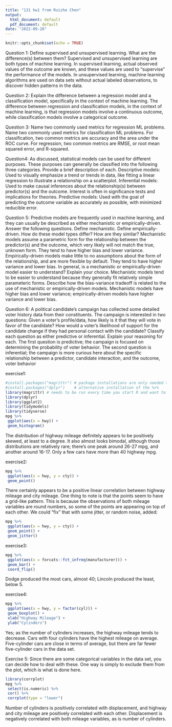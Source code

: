 ```yaml
---
title: "131 hw1 from Ruizhe Chen"
output:
  html_document: default
  pdf_document: default
date: "2022-09-28"
---
```


```r
knitr::opts_chunk$set(echo = TRUE)
```
Question 1:
Define supervised and unsupervised learning. What are the difference(s) between them?
Supervised and unsupervised learning are both types of machine learning. In supervised learning, actual
observed values of the outcome are known, and these values are used to “supervise” the performance of
the models. In unsupervised learning, machine learning algorithms are used on data sets without actual
labeled observations, to discover hidden patterns in the data.


Question 2:
Explain the difference between a regression model and a classification model, specifically in the context of
machine learning.
The difference between regression and classification models, in the context of machine learning, is that
regression models involve a continuous outcome, while classification models involve a categorical outcome.


Question 3:
Name two commonly used metrics for regression ML problems. Name two commonly used metrics for
classification ML problems.
For classification, two common metrics are accuracy and the area under the ROC curve.
For regression, two common metrics are RMSE, or root mean squared error, and R-squared.


Question4:
As discussed, statistical models can be used for different purposes. These purposes can generally be
classified into the following three categories. Provide a brief description of each.
Descriptive models:
Used to visually emphasize a trend or trends in data, like fitting a linear regression to illustrate a
relationship on a scatterplot.
Inferential models:
Used to make causal inferences about the relationship(s) between predictor(s) and the outcome.
Interest is often in significance tests and implications for theories.
Predictive models:
Used with the goal of predicting the outcome variable as accurately as possible, with minimized
reducible error.


Question 5:
Predictive models are frequently used in machine learning, and they can usually be described as either
mechanistic or empirically-driven. Answer the following questions.
Define mechanistic. Define empirically-driven. How do these model types differ? How are they
similar?
Mechanistic models assume a parametric form for the relationship between the predictor(s) and the
outcome, which very likely will not match the true, unknown form. They tend to have higher bias and
lower variance. Empirically-driven models make little to no assumptions about the form of the
relationship, and are more flexible by default. They tend to have higher variance and lower bias.
In general, is a mechanistic or empirically-driven model easier to understand? Explain your choice.
Mechanistic models tend to be easier to understand because they generally fit relatively simple
parameteric forms.
Describe how the bias-variance tradeoff is related to the use of mechanistic or empirically-driven
models.
Mechanistic models have higher bias and lower variance; empirically-driven models have higher
variance and lower bias.

Question 6:
A political candidate’s campaign has collected some detailed voter history data from their constituents. The
campaign is interested in two questions:
Given a voter’s profile/data, how likely is it that they will vote in favor of the candidate?
How would a voter’s likelihood of support for the candidate change if they had personal contact with
the candidate?
Classify each question as either predictive or inferential. Explain your reasoning for each.
The first question is predictive; the campaign is focused on determining the probability of voter behavior.
The second question is inferential; the campaign is more curious here about the specific relationship
between a predictor, candidate interaction, and the outcome, voter behavior


exercise1:
```r
#install.packages("magrittr") # package installations are only needed the first time you use it
#install.packages("dplyr")    # alternative installation of the %>%
library(magrittr) # needs to be run every time you start R and want to use %>%
library(dplyr)
library(ggplot2)
library(tidymodels)
library(tidyverse)
mpg %>% 
 ggplot(aes(x = hwy)) +
 geom_histogram()

```
The distribution of highway mileage definitely appears to be positively skewed, at least to a degree. It also
almost looks bimodal, although those distributions are relatively rare; there’s one peak around 26-27 mpg,
and another around 16-17. Only a few cars have more than 40 highway mpg.

exercise2:
```r
mpg %>% 
 ggplot(aes(x = hwy, y = cty)) +
 geom_point()
```
There certainly appears to be a positive linear correlation between highway mileage and city mileage. One
thing to note is that the points seem to have a grid-like pattern. This is because the observations of both
mileage variables are round numbers, so some of the points are appearing on top of each other. We could
“fix” that with some jitter, or random noise, added:
```r
mpg %>% 
 ggplot(aes(x = hwy, y = cty)) +
 geom_point() +
 geom_jitter()

```


exercise3:
```r
mpg %>% 
 ggplot(aes(x = forcats::fct_infreq(manufacturer))) +
 geom_bar() +
 coord_flip()
```
Dodge produced the most cars, almost 40; Lincoln produced the least, below 5.


exercise4:
```r
mpg %>% 
 ggplot(aes(x = hwy, y = factor(cyl))) +
 geom_boxplot() +
 xlab("Highway Mileage") +
 ylab("Cylinders")
```
Yes; as the number of cylinders increases, the highway mileage tends to decrease. Cars with four cylinders
have the highest mileage on average. Five-cylinder cars are close in terms of average, but there are far
fewer five-cylinder cars in the data set.



Exercise 5:
Since there are some categorical variables in the data set, you can decide how to deal with these. One way
is simply to exclude them from the plot, which is what is done here.
```r
library(corrplot)
mpg %>% 
 select(is.numeric) %>% 
 cor() %>% 
 corrplot(type = "lower")
```
Number of cylinders is positively correlated with displacement, and highway and city mileage are positively
correlated with each other. Displacement is negatively correlated with both mileage variables, as is number
of cylinders.
























